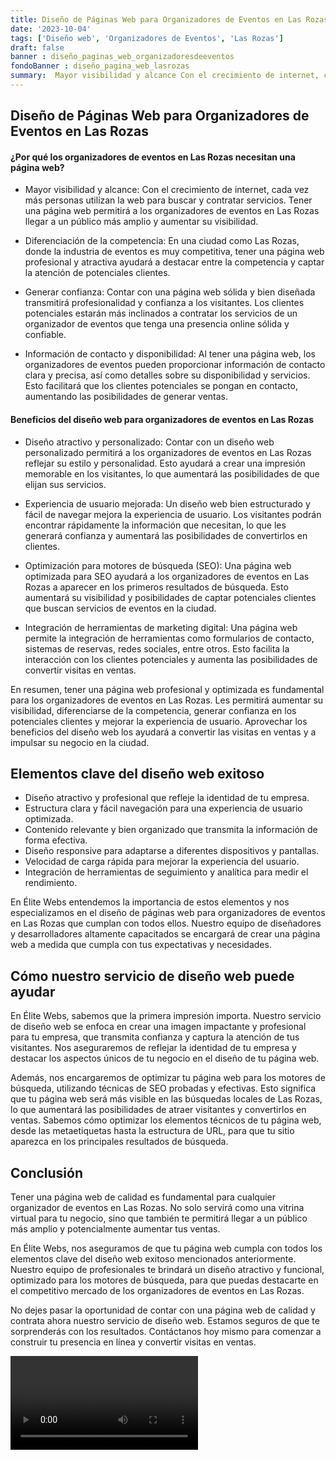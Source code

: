 ```yaml
---
title: Diseño de Páginas Web para Organizadores de Eventos en Las Rozas
date: '2023-10-04'
tags: ['Diseño web', 'Organizadores de Eventos', 'Las Rozas']
draft: false
banner : diseño_paginas_web_organizadoresdeeventos
fondoBanner : diseño_pagina_web_lasrozas
summary:  Mayor visibilidad y alcance Con el crecimiento de internet, cada vez más personas utilizan la web para buscar y contratar servicios. Tener una página web permitirá a los organizadores de eventos en Las Rozas llegar a un público más amplio y aumentar su visibilidad.
---
```


## Diseño de Páginas Web para Organizadores de Eventos en Las Rozas

#### ¿Por qué los organizadores de eventos en Las Rozas necesitan una página web?

- Mayor visibilidad y alcance: Con el crecimiento de internet, cada vez más personas utilizan la web para buscar y contratar servicios. Tener una página web permitirá a los organizadores de eventos en Las Rozas llegar a un público más amplio y aumentar su visibilidad.

- Diferenciación de la competencia: En una ciudad como Las Rozas, donde la industria de eventos es muy competitiva, tener una página web profesional y atractiva ayudará a destacar entre la competencia y captar la atención de potenciales clientes.

- Generar confianza: Contar con una página web sólida y bien diseñada transmitirá profesionalidad y confianza a los visitantes. Los clientes potenciales estarán más inclinados a contratar los servicios de un organizador de eventos que tenga una presencia online sólida y confiable.

- Información de contacto y disponibilidad: Al tener una página web, los organizadores de eventos pueden proporcionar información de contacto clara y precisa, así como detalles sobre su disponibilidad y servicios. Esto facilitará que los clientes potenciales se pongan en contacto, aumentando las posibilidades de generar ventas.

#### Beneficios del diseño web para organizadores de eventos en Las Rozas

- Diseño atractivo y personalizado: Contar con un diseño web personalizado permitirá a los organizadores de eventos en Las Rozas reflejar su estilo y personalidad. Esto ayudará a crear una impresión memorable en los visitantes, lo que aumentará las posibilidades de que elijan sus servicios.

- Experiencia de usuario mejorada: Un diseño web bien estructurado y fácil de navegar mejora la experiencia de usuario. Los visitantes podrán encontrar rápidamente la información que necesitan, lo que les generará confianza y aumentará las posibilidades de convertirlos en clientes.

- Optimización para motores de búsqueda (SEO): Una página web optimizada para SEO ayudará a los organizadores de eventos en Las Rozas a aparecer en los primeros resultados de búsqueda. Esto aumentará su visibilidad y posibilidades de captar potenciales clientes que buscan servicios de eventos en la ciudad.

- Integración de herramientas de marketing digital: Una página web permite la integración de herramientas como formularios de contacto, sistemas de reservas, redes sociales, entre otros. Esto facilita la interacción con los clientes potenciales y aumenta las posibilidades de convertir visitas en ventas.

En resumen, tener una página web profesional y optimizada es fundamental para los organizadores de eventos en Las Rozas. Les permitirá aumentar su visibilidad, diferenciarse de la competencia, generar confianza en los potenciales clientes y mejorar la experiencia de usuario. Aprovechar los beneficios del diseño web los ayudará a convertir las visitas en ventas y a impulsar su negocio en la ciudad.

<GifSeo />

<Cta />

## Elementos clave del diseño web exitoso

- Diseño atractivo y profesional que refleje la identidad de tu empresa.
- Estructura clara y fácil navegación para una experiencia de usuario optimizada.
- Contenido relevante y bien organizado que transmita la información de forma efectiva.
- Diseño responsive para adaptarse a diferentes dispositivos y pantallas.
- Velocidad de carga rápida para mejorar la experiencia del usuario.
- Integración de herramientas de seguimiento y analítica para medir el rendimiento.

En Élite Webs entendemos la importancia de estos elementos y nos especializamos en el diseño de páginas web para organizadores de eventos en Las Rozas que cumplan con todos ellos. Nuestro equipo de diseñadores y desarrolladores altamente capacitados se encargará de crear una página web a medida que cumpla con tus expectativas y necesidades.

## Cómo nuestro servicio de diseño web puede ayudar

En Élite Webs, sabemos que la primera impresión importa. Nuestro servicio de diseño web se enfoca en crear una imagen impactante y profesional para tu empresa, que transmita confianza y captura la atención de tus visitantes. Nos aseguraremos de reflejar la identidad de tu empresa y destacar los aspectos únicos de tu negocio en el diseño de tu página web.

Además, nos encargaremos de optimizar tu página web para los motores de búsqueda, utilizando técnicas de SEO probadas y efectivas. Esto significa que tu página web será más visible en las búsquedas locales de Las Rozas, lo que aumentará las posibilidades de atraer visitantes y convertirlos en ventas. Sabemos cómo optimizar los elementos técnicos de tu página web, desde las metaetiquetas hasta la estructura de URL, para que tu sitio aparezca en los principales resultados de búsqueda.

## Conclusión

Tener una página web de calidad es fundamental para cualquier organizador de eventos en Las Rozas. No solo servirá como una vitrina virtual para tu negocio, sino que también te permitirá llegar a un público más amplio y potencialmente aumentar tus ventas.

En Élite Webs, nos aseguramos de que tu página web cumpla con todos los elementos clave del diseño web exitoso mencionados anteriormente. Nuestro equipo de profesionales te brindará un diseño atractivo y funcional, optimizado para los motores de búsqueda, para que puedas destacarte en el competitivo mercado de los organizadores de eventos en Las Rozas.

No dejes pasar la oportunidad de contar con una página web de calidad y contrata ahora nuestro servicio de diseño web. Estamos seguros de que te sorprenderás con los resultados. Contáctanos hoy mismo para comenzar a construir tu presencia en línea y convertir visitas en ventas.

<Video />

<CtaBot job='Organizadores de Eventos' city='Las Rozas'/>

<Gmaps query='Las Rozas+españa+maps' />